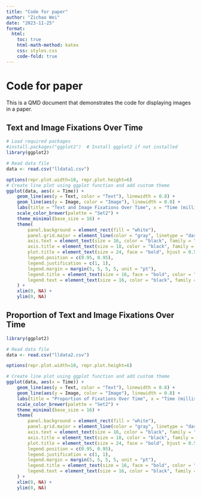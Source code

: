 ---
title: "Code for paper"
author: "Zichao Wei"
date: "2023-11-25"
format:
  html:
    toc: true
    html-math-method: katex
    css: styles.css
    code-fold: true
---

# Code for paper

This is a QMD document that demonstrates the code for displaying images in a paper.

## Text and Image Fixations Over Time
```{r}
# Load required packages
#install.packages("ggplot2")  # Install ggplot2 if not installed
library(ggplot2)

# Read data file
data <- read.csv("lldata1.csv")

options(repr.plot.width=10, repr.plot.height=6)
# Create line plot using ggplot function and add custom theme
ggplot(data, aes(x = Time)) +
    geom_line(aes(y = Text, color = "Text"), linewidth = 0.8) +
    geom_line(aes(y = Image, color = "Image"), linewidth = 0.8) +
    labs(title = "Text and Image Fixations Over Time", x = "Time (milliseconds)", y = "Fixations", color = "Variable") +
    scale_color_brewer(palette = "Set2") +
    theme_minimal(base_size = 16) +
    theme(
        panel.background = element_rect(fill = "white"),
        panel.grid.major = element_line(color = "gray", linetype = "dashed", linewidth = 0.5),
        axis.text = element_text(size = 16, color = "black", family = "serif", margin = margin(20, 20, 0, 0, unit = "pt")),
        axis.title = element_text(size = 18, color = "black", family = "serif", margin = margin(20, 0, 20, 0, unit = "pt")),
        plot.title = element_text(size = 24, face = "bold", hjust = 0.5, family = "serif", margin = margin(0, 0, 40, 0, unit = "pt")),
        legend.position = c(0.95, 0.95),
        legend.justification = c(1, 1),
        legend.margin = margin(5, 5, 5, 5, unit = "pt"),
        legend.title = element_text(size = 16, face = "bold", color = "black", family = "serif"),
        legend.text = element_text(size = 16, color = "black", family = "serif")
    ) +
    xlim(0, NA) +
    ylim(0, NA)
```

## Proportion of Text and Image Fixations Over Time

```{r}
library(ggplot2)

# Read data file
data <- read.csv("lldata2.csv")

options(repr.plot.width=10, repr.plot.height=6)

# Create line plot using ggplot function and add custom theme
ggplot(data, aes(x = Time)) +
    geom_line(aes(y = Text, color = "Text"), linewidth = 0.8) +
    geom_line(aes(y = Image, color = "Image"), linewidth = 0.8) +
    labs(title = "Proportion of Fixations Over Time", x = "Time (milliseconds)", y = "Proportion of Fixations", color = "Variable") +
    scale_color_brewer(palette = "Set2") +
    theme_minimal(base_size = 16) +
    theme(
        panel.background = element_rect(fill = "white"),
        panel.grid.major = element_line(color = "gray", linetype = "dashed", linewidth = 0.5),
        axis.text = element_text(size = 16, color = "black", family = "serif", margin = margin(20, 20, 0, 0, unit = "pt")),
        axis.title = element_text(size = 18, color = "black", family = "serif", margin = margin(20, 0, 20, 0, unit = "pt")),
        plot.title = element_text(size = 24, face = "bold", hjust = 0.5, family = "serif", margin = margin(0, 0, 40, 0, unit = "pt")),
        legend.position = c(0.95, 0.95),
        legend.justification = c(1, 1),
        legend.margin = margin(5, 5, 5, 5, unit = "pt"),
        legend.title = element_text(size = 16, face = "bold", color = "black", family = "serif"),
        legend.text = element_text(size = 16, color = "black", family = "serif")
    ) +
    xlim(0, NA) +
    ylim(0, NA)
```
